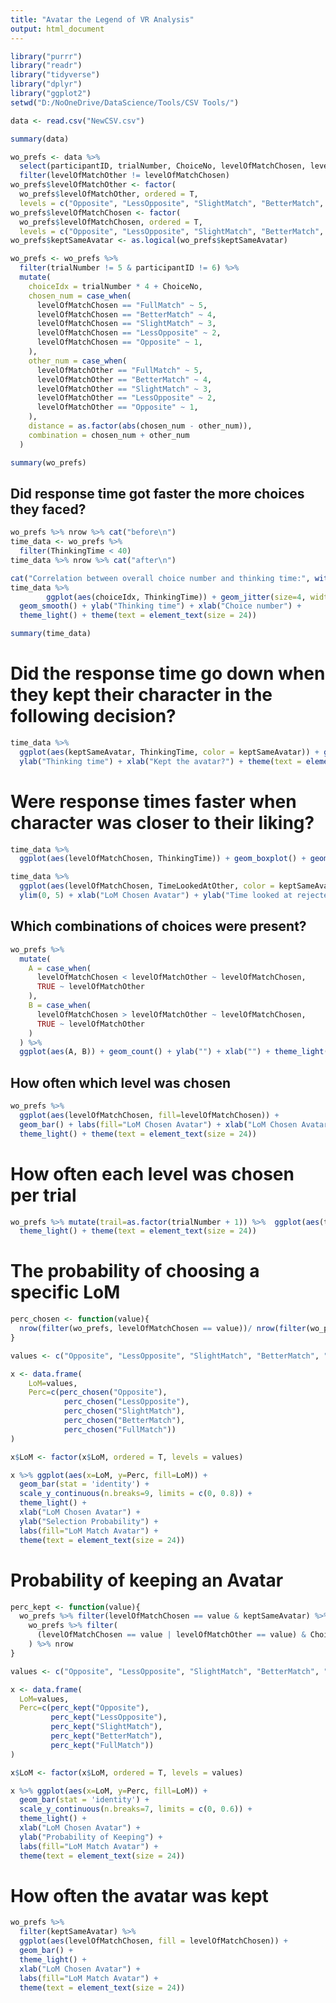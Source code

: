 ```yaml
---
title: "Avatar the Legend of VR Analysis"
output: html_document
---
```



```r
library("purrr")
library("readr")
library("tidyverse")
library("dplyr")
library("ggplot2")
setwd("D:/NoOneDrive/DataScience/Tools/CSV Tools/")
```

```r
data <- read.csv("NewCSV.csv")
```
```r
summary(data)
```


```r
wo_prefs <- data %>%
  select(participantID, trialNumber, ChoiceNo, levelOfMatchChosen, levelOfMatchOther, ThinkingTime, TimeLookedAtMatch, TimeLookedAtOther, keptSameAvatar) %>%
  filter(levelOfMatchOther != levelOfMatchChosen)
wo_prefs$levelOfMatchOther <- factor(
  wo_prefs$levelOfMatchOther, ordered = T,
  levels = c("Opposite", "LessOpposite", "SlightMatch", "BetterMatch", "FullMatch"))
wo_prefs$levelOfMatchChosen <- factor(
  wo_prefs$levelOfMatchChosen, ordered = T,
  levels = c("Opposite", "LessOpposite", "SlightMatch", "BetterMatch", "FullMatch"))
wo_prefs$keptSameAvatar <- as.logical(wo_prefs$keptSameAvatar)

wo_prefs <- wo_prefs %>%
  filter(trialNumber != 5 & participantID != 6) %>%
  mutate(
    choiceIdx = trialNumber * 4 + ChoiceNo,
    chosen_num = case_when(
      levelOfMatchChosen == "FullMatch" ~ 5,
      levelOfMatchChosen == "BetterMatch" ~ 4,
      levelOfMatchChosen == "SlightMatch" ~ 3,
      levelOfMatchChosen == "LessOpposite" ~ 2,
      levelOfMatchChosen == "Opposite" ~ 1,
    ),
    other_num = case_when(
      levelOfMatchOther == "FullMatch" ~ 5,
      levelOfMatchOther == "BetterMatch" ~ 4,
      levelOfMatchOther == "SlightMatch" ~ 3,
      levelOfMatchOther == "LessOpposite" ~ 2,
      levelOfMatchOther == "Opposite" ~ 1,
    ),
    distance = as.factor(abs(chosen_num - other_num)),
    combination = chosen_num + other_num
  )

```
```r
summary(wo_prefs)
```
## Did response time got faster the more choices they faced?
```r
wo_prefs %>% nrow %>% cat("before\n")
time_data <- wo_prefs %>%
  filter(ThinkingTime < 40)
time_data %>% nrow %>% cat("after\n")

cat("Correlation between overall choice number and thinking time:", with(time_data, cor(choiceIdx, ThinkingTime)))
time_data %>%
        ggplot(aes(choiceIdx, ThinkingTime)) + geom_jitter(size=4, width = .4) +
  geom_smooth() + ylab("Thinking time") + xlab("Choice number") +
  theme_light() + theme(text = element_text(size = 24))
```

```r
summary(time_data)
```

# Did the response time go down when they kept their character in the following decision?
```r
time_data %>%
  ggplot(aes(keptSameAvatar, ThinkingTime, color = keptSameAvatar)) + geom_boxplot() + geom_jitter(width = .2) + theme_light() + guides(color = "none") +
  ylab("Thinking time") + xlab("Kept the avatar?") + theme(text = element_text(size = 24))
```

# Were response times faster when character was closer to their liking?
```r
time_data %>%
  ggplot(aes(levelOfMatchChosen, ThinkingTime)) + geom_boxplot() + geom_jitter(width = .2) + theme(text = element_text(size = 24))
```

```r
time_data %>%
  ggplot(aes(levelOfMatchChosen, TimeLookedAtOther, color = keptSameAvatar)) + geom_boxplot() + geom_jitter(width = .2) +
  ylim(0, 5) + xlab("LoM Chosen Avatar") + ylab("Time looked at rejected avatar") + labs(color = "Kept the same avatar?") + theme_light() + theme(text = element_text(size = 20))
```

## Which combinations of choices were present?
```r
wo_prefs %>%
  mutate(
    A = case_when(
      levelOfMatchChosen < levelOfMatchOther ~ levelOfMatchChosen,
      TRUE ~ levelOfMatchOther
    ),
    B = case_when(
      levelOfMatchChosen > levelOfMatchOther ~ levelOfMatchChosen,
      TRUE ~ levelOfMatchOther
    )
  ) %>%
  ggplot(aes(A, B)) + geom_count() + ylab("") + xlab("") + theme_light() + theme(text = element_text(size = 26))
```
## How often which level was chosen
```r
wo_prefs %>%
  ggplot(aes(levelOfMatchChosen, fill=levelOfMatchChosen)) +
  geom_bar() + labs(fill="LoM Chosen Avatar") + xlab("LoM Chosen Avatar") +
  theme_light() + theme(text = element_text(size = 24))
```

# How often each level was chosen per trial
```r
wo_prefs %>% mutate(trail=as.factor(trialNumber + 1)) %>%  ggplot(aes(trail, fill=levelOfMatchChosen)) + geom_bar()+ labs(fill="LoM Chosen Avatar") + xlab("Trial number") +
  theme_light() + theme(text = element_text(size = 24))
```

# The probability of choosing a specific LoM
```r
perc_chosen <- function(value){
  nrow(filter(wo_prefs, levelOfMatchChosen == value))/ nrow(filter(wo_prefs, levelOfMatchChosen == value | levelOfMatchOther == value))
}

values <- c("Opposite", "LessOpposite", "SlightMatch", "BetterMatch", "FullMatch")

x <- data.frame(
    LoM=values,
    Perc=c(perc_chosen("Opposite"),
            perc_chosen("LessOpposite"),
            perc_chosen("SlightMatch"),
            perc_chosen("BetterMatch"),
            perc_chosen("FullMatch"))
)

x$LoM <- factor(x$LoM, ordered = T, levels = values)

x %>% ggplot(aes(x=LoM, y=Perc, fill=LoM)) +
  geom_bar(stat = 'identity') +
  scale_y_continuous(n.breaks=9, limits = c(0, 0.8)) +
  theme_light() +
  xlab("LoM Chosen Avatar") +
  ylab("Selection Probability") +
  labs(fill="LoM Match Avatar") +
  theme(text = element_text(size = 24))
```

# Probability of keeping an Avatar
```r
perc_kept <- function(value){
  wo_prefs %>% filter(levelOfMatchChosen == value & keptSameAvatar) %>% nrow /
    wo_prefs %>% filter(
      (levelOfMatchChosen == value | levelOfMatchOther == value) & ChoiceNo != 1
    ) %>% nrow
}

values <- c("Opposite", "LessOpposite", "SlightMatch", "BetterMatch", "FullMatch")

x <- data.frame(
  LoM=values,
  Perc=c(perc_kept("Opposite"),
         perc_kept("LessOpposite"),
         perc_kept("SlightMatch"),
         perc_kept("BetterMatch"),
         perc_kept("FullMatch"))
)

x$LoM <- factor(x$LoM, ordered = T, levels = values)

x %>% ggplot(aes(x=LoM, y=Perc, fill=LoM)) +
  geom_bar(stat = 'identity') +
  scale_y_continuous(n.breaks=7, limits = c(0, 0.6)) +
  theme_light() +
  xlab("LoM Chosen Avatar") +
  ylab("Probability of Keeping") +
  labs(fill="LoM Match Avatar") +
  theme(text = element_text(size = 24))
```

# How often the avatar was kept
```r
wo_prefs %>%
  filter(keptSameAvatar) %>%
  ggplot(aes(levelOfMatchChosen, fill = levelOfMatchChosen)) +
  geom_bar() +
  theme_light() +
  xlab("LoM Chosen Avatar") +
  labs(fill="LoM Match Avatar") +
  theme(text = element_text(size = 24))
```
